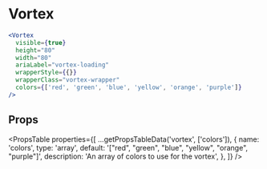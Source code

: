 ---
---


# Vortex

```jsx live
<Vortex
  visible={true}
  height="80"
  width="80"
  ariaLabel="vortex-loading"
  wrapperStyle={{}}
  wrapperClass="vortex-wrapper"
  colors={['red', 'green', 'blue', 'yellow', 'orange', 'purple']}
/>
```

## Props

<PropsTable
  properties={[
    ...getPropsTableData('vortex', ['colors']),
    {
      name: 'colors',
      type: 'array',
      default: '["red", "green", "blue", "yellow", "orange", "purple"]',
      description: 'An array of colors to use for the vortex',
    },
  ]}
/>
